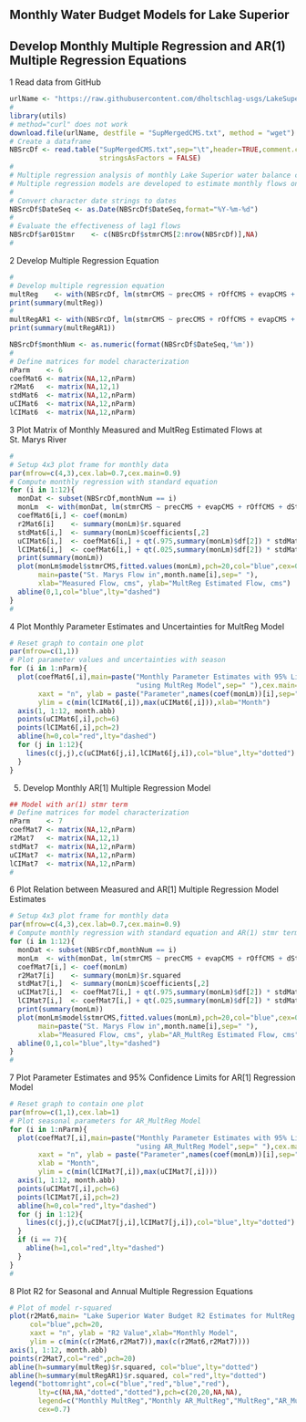 Monthly Water Budget Models for Lake Superior
-------------------------------------------------------------------------
 
## Develop Monthly Multiple Regression and AR(1) Multiple Regression Equations

1 Read data from GitHub

```r
urlName <- "https://raw.githubusercontent.com/dholtschlag-usgs/LakeSuperior/master/Superior/data/Monthly/SupMergedCMS.txt"
#
library(utils)
# method="curl" does not work
download.file(urlName, destfile = "SupMergedCMS.txt", method = "wget")
# Create a dataframe 
NBSrcDf <- read.table("SupMergedCMS.txt",sep="\t",header=TRUE,comment.char="#",
                      stringsAsFactors = FALSE)
#
# Multiple regression analysis of monthly Lake Superior water balance components
# Multiple regression models are developed to estimate monthly flows on St. Marys
#
# Convert character date strings to dates
NBSrcDf$DateSeq <- as.Date(NBSrcDf$DateSeq,format="%Y-%m-%d")
#
# Evaluate the effectiveness of lag1 flows
NBSrcDf$ar01Stmr    <- c(NBSrcDf$stmrCMS[2:nrow(NBSrcDf)],NA)
# 
```
2 Develop Multiple Regression Equation
```r
#
# Develop multiple regression equation 
multReg    <- with(NBSrcDf, lm(stmrCMS ~ precCMS + rOffCMS + evapCMS + dStoCMS + divrCMS))
print(summary(multReg))
#
multRegAR1 <- with(NBSrcDf, lm(stmrCMS ~ precCMS + rOffCMS + evapCMS + dStoCMS + divrCMS + ar01Stmr))
print(summary(multRegAR1))

NBSrcDf$monthNum <- as.numeric(format(NBSrcDf$DateSeq,'%m'))
#
# Define matrices for model characterization
nParm    <- 6
coefMat6 <- matrix(NA,12,nParm)
r2Mat6   <- matrix(NA,12,1)
stdMat6  <- matrix(NA,12,nParm)
uCIMat6  <- matrix(NA,12,nParm)
lCIMat6  <- matrix(NA,12,nParm)
```
3 Plot Matrix of Monthly Measured and MultReg Estimated Flows at St. Marys River
```r
#
# Setup 4x3 plot frame for monthly data
par(mfrow=c(4,3),cex.lab=0.7,cex.main=0.9)
# Compute monthly regression with standard equation
for (i in 1:12){
  monDat <- subset(NBSrcDf,monthNum == i)
  monLm  <- with(monDat, lm(stmrCMS ~ precCMS + evapCMS + rOffCMS + dStoCMS + divrCMS ))
  coefMat6[i,] <- coef(monLm)
  r2Mat6[i]    <- summary(monLm)$r.squared
  stdMat6[i,]  <- summary(monLm)$coefficients[,2]
  uCIMat6[i,]  <- coefMat6[i,] + qt(.975,summary(monLm)$df[2]) * stdMat6[i,]
  lCIMat6[i,]  <- coefMat6[i,] + qt(.025,summary(monLm)$df[2]) * stdMat6[i,]
  print(summary(monLm))
  plot(monLm$model$stmrCMS,fitted.values(monLm),pch=20,col="blue",cex=0.7,
       main=paste("St. Marys Flow in",month.name[i],sep=" "),
       xlab="Measured Flow, cms", ylab="MultReg Estimated Flow, cms")
  abline(0,1,col="blue",lty="dashed")
}
#
```
4 Plot Monthly Parameter Estimates and Uncertainties for MultReg Model
```r
# Reset graph to contain one plot
par(mfrow=c(1,1))
# Plot parameter values and uncertainties with season
for (i in 1:nParm){
  plot(coefMat6[,i],main=paste("Monthly Parameter Estimates with 95% Limits for",names(coef(monLm))[i],
                               "using MultReg Model",sep=" "),cex.main=0.95,
       xaxt = "n", ylab = paste("Parameter",names(coef(monLm))[i],sep=" "),
       ylim = c(min(lCIMat6[,i]),max(uCIMat6[,i])),xlab="Month")
  axis(1, 1:12, month.abb)
  points(uCIMat6[,i],pch=6)
  points(lCIMat6[,i],pch=2)
  abline(h=0,col="red",lty="dashed")
  for (j in 1:12){
    lines(c(j,j),c(uCIMat6[j,i],lCIMat6[j,i]),col="blue",lty="dotted")
  }
}
```
5. Develop Monthly AR[1] Multiple Regression Model
```r
## Model with ar(1) stmr term
# Define matrices for model characterization
nParm    <- 7
coefMat7 <- matrix(NA,12,nParm)
r2Mat7   <- matrix(NA,12,1)
stdMat7  <- matrix(NA,12,nParm)
uCIMat7  <- matrix(NA,12,nParm)
lCIMat7  <- matrix(NA,12,nParm)
#
```
6 Plot Relation between Measured and AR[1] Multiple Regression Model Estimates
```r
# Setup 4x3 plot frame for monthly data
par(mfrow=c(4,3),cex.lab=0.7,cex.main=0.9)
# Compute monthly regression with standard equation and AR(1) stmr term
for (i in 1:12){
  monDat <- subset(NBSrcDf,monthNum == i)
  monLm  <- with(monDat, lm(stmrCMS ~ precCMS + evapCMS + rOffCMS + dStoCMS + divrCMS + ar01Stmr))
  coefMat7[i,] <- coef(monLm)
  r2Mat7[i]    <- summary(monLm)$r.squared
  stdMat7[i,]  <- summary(monLm)$coefficients[,2]
  uCIMat7[i,]  <- coefMat7[i,] + qt(.975,summary(monLm)$df[2]) * stdMat7[i,]
  lCIMat7[i,]  <- coefMat7[i,] + qt(.025,summary(monLm)$df[2]) * stdMat7[i,]
  print(summary(monLm))
  plot(monLm$model$stmrCMS,fitted.values(monLm),pch=20,col="blue",cex=0.7,
       main=paste("St. Marys Flow in",month.name[i],sep=" "),
       xlab="Measured Flow, cms", ylab="AR_MultReg Estimated Flow, cms")
  abline(0,1,col="blue",lty="dashed")
}
#
```
7 Plot Parameter Estimates and 95% Confidence Limits for AR[1] Regression Model

```r
# Reset graph to contain one plot
par(mfrow=c(1,1),cex.lab=1)
# Plot seasonal parameters for AR_MultReg Model
for (i in 1:nParm){
  plot(coefMat7[,i],main=paste("Monthly Parameter Estimates with 95% Limits for",names(coef(monLm))[i],
                               "using AR_MultReg Model",sep=" "),cex.main=0.95,
       xaxt = "n", ylab = paste("Parameter",names(coef(monLm))[i],sep=" "),
       xlab = "Month",
       ylim = c(min(lCIMat7[,i]),max(uCIMat7[,i])))
  axis(1, 1:12, month.abb)
  points(uCIMat7[,i],pch=6)
  points(lCIMat7[,i],pch=2)
  abline(h=0,col="red",lty="dashed")
  for (j in 1:12){
    lines(c(j,j),c(uCIMat7[j,i],lCIMat7[j,i]),col="blue",lty="dotted")
  }
  if (i == 7){
    abline(h=1,col="red",lty="dashed")
  }
}
#
```
8 Plot R2 for Seasonal and Annual Multiple Regression Equations

```r
# Plot of model r-squared
plot(r2Mat6,main= "Lake Superior Water Budget R2 Estimates for MultReg and AR_MultReg Models",cex.main=0.95,
     col="blue",pch=20,
     xaxt = "n", ylab = "R2 Value",xlab="Monthly Model",
     ylim = c(min(c(r2Mat6,r2Mat7)),max(c(r2Mat6,r2Mat7))))
axis(1, 1:12, month.abb)
points(r2Mat7,col="red",pch=20)
abline(h=summary(multReg)$r.squared, col="blue",lty="dotted")
abline(h=summary(multRegAR1)$r.squared, col="red",lty="dotted")
legend("bottomright",col=c("blue","red","blue","red"),
       lty=c(NA,NA,"dotted","dotted"),pch=c(20,20,NA,NA),
       legend=c("Monthly MultReg","Monthly AR_MultReg","MultReg","AR_MultReg"),
       cex=0.7)
```
